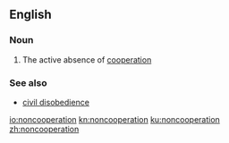 ==English==

===Noun===
{{en-noun|-}}
# The active absence of [[cooperation]]

===See also===
* [[civil disobedience]]

[[io:noncooperation]]
[[kn:noncooperation]]
[[ku:noncooperation]]
[[zh:noncooperation]]